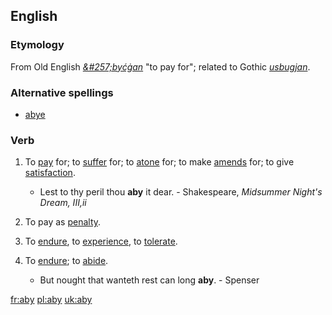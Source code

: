 ==English==

===Etymology===
From Old English ''[[&#257;byćġan]]'' "to pay for"; related to Gothic ''[[usbugjan]]''.

===Alternative spellings===
* [[abye]]

===Verb===
{{en-infl-irreg|aby|abies|abying|abought|abought}}
# {{transitive}} {{obsolete}} To [[pay]] for; to [[suffer]] for; to [[atone]] for; to make [[amends]] for; to give [[satisfaction]].
#* Lest to thy peril thou '''aby''' it dear. - Shakespeare, ''Midsummer Night's Dream, III,ii''
# {{transitive}} To pay as [[penalty]].
# {{transitive}} To [[endure]], to [[experience]], to [[tolerate]].
# {{intransitive}} {{obsolete}} To [[endure]]; to [[abide]].
#* But nought that wanteth rest can long '''aby'''. - Spenser

[[fr:aby]]
[[pl:aby]]
[[uk:aby]]